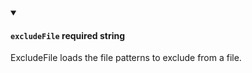 
<details className="config-field" data-expandable="false" open>
<summary>

#### `excludeFile` <span class="config-field-required" data-required="false">required</span> <span class="config-field-type">string</span> <span class="config-field-default"></span> <span class="config-field-enum"></span>

ExcludeFile loads the file patterns to exclude from a file.

</summary>



</details>
